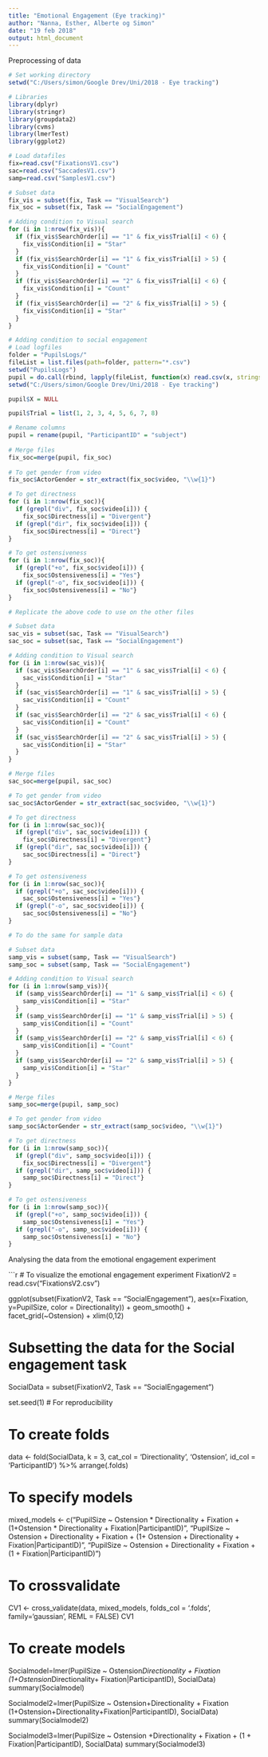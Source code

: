 ```yaml
---
title: "Emotional Engagement (Eye tracking)"
author: "Nanna, Esther, Alberte og Simon"
date: "19 feb 2018"
output: html_document
---
```


Preprocessing of data

```r

# Set working directory 
setwd("C:/Users/simon/Google Drev/Uni/2018 - Eye tracking")

# Libraries
library(dplyr)
library(stringr)
library(groupdata2)
library(cvms)
library(lmerTest)
library(ggplot2)

# Load datafiles
fix=read.csv("FixationsV1.csv")
sac=read.csv("SaccadesV1.csv")
samp=read.csv("SamplesV1.csv")

# Subset data
fix_vis = subset(fix, Task == "VisualSearch")
fix_soc = subset(fix, Task == "SocialEngagement")

# Adding condition to Visual search
for (i in 1:nrow(fix_vis)){
  if (fix_vis$SearchOrder[i] == "1" & fix_vis$Trial[i] < 6) {
    fix_vis$Condition[i] = "Star"
  }
  if (fix_vis$SearchOrder[i] == "1" & fix_vis$Trial[i] > 5) {
    fix_vis$Condition[i] = "Count"
  }
  if (fix_vis$SearchOrder[i] == "2" & fix_vis$Trial[i] < 6) {
    fix_vis$Condition[i] = "Count"
  }
  if (fix_vis$SearchOrder[i] == "2" & fix_vis$Trial[i] > 5) {
    fix_vis$Condition[i] = "Star"
  }
}

# Adding condition to social engagement
# Load logfiles
folder = "PupilsLogs/"
fileList = list.files(path=folder, pattern="*.csv")
setwd("PupilsLogs")
pupil = do.call(rbind, lapply(fileList, function(x) read.csv(x, stringsAsFactors = F)))
setwd("C:/Users/simon/Google Drev/Uni/2018 - Eye tracking")

pupil$X = NULL

pupil$Trial = list(1, 2, 3, 4, 5, 6, 7, 8)

# Rename columns 
pupil = rename(pupil, "ParticipantID" = "subject")
  
# Merge files
fix_soc=merge(pupil, fix_soc)
  
# To get gender from video
fix_soc$ActorGender = str_extract(fix_soc$video, "\\w{1}")

# To get directness
for (i in 1:nrow(fix_soc)){
  if (grepl("div", fix_soc$video[i])) {
    fix_soc$Directness[i] = "Divergent"}
  if (grepl("dir", fix_soc$video[i])) {
    fix_soc$Directness[i] = "Direct"}
}

# To get ostensiveness
for (i in 1:nrow(fix_soc)){
  if (grepl("+o", fix_soc$video[i])) {
    fix_soc$Ostensiveness[i] = "Yes"}
  if (grepl("-o", fix_soc$video[i])) {
    fix_soc$Ostensiveness[i] = "No"}
}

# Replicate the above code to use on the other files

# Subset data
sac_vis = subset(sac, Task == "VisualSearch")
sac_soc = subset(sac, Task == "SocialEngagement")

# Adding condition to Visual search
for (i in 1:nrow(sac_vis)){
  if (sac_vis$SearchOrder[i] == "1" & sac_vis$Trial[i] < 6) {
    sac_vis$Condition[i] = "Star"
  }
  if (sac_vis$SearchOrder[i] == "1" & sac_vis$Trial[i] > 5) {
    sac_vis$Condition[i] = "Count"
  }
  if (sac_vis$SearchOrder[i] == "2" & sac_vis$Trial[i] < 6) {
    sac_vis$Condition[i] = "Count"
  }
  if (sac_vis$SearchOrder[i] == "2" & sac_vis$Trial[i] > 5) {
    sac_vis$Condition[i] = "Star"
  }
}

# Merge files
sac_soc=merge(pupil, sac_soc)

# To get gender from video
sac_soc$ActorGender = str_extract(sac_soc$video, "\\w{1}")

# To get directness
for (i in 1:nrow(sac_soc)){
  if (grepl("div", sac_soc$video[i])) {
    fix_soc$Directness[i] = "Divergent"}
  if (grepl("dir", sac_soc$video[i])) {
    sac_soc$Directness[i] = "Direct"}
}

# To get ostensiveness
for (i in 1:nrow(sac_soc)){
  if (grepl("+o", sac_soc$video[i])) {
    sac_soc$Ostensiveness[i] = "Yes"}
  if (grepl("-o", sac_soc$video[i])) {
    sac_soc$Ostensiveness[i] = "No"}
}

# To do the same for sample data

# Subset data
samp_vis = subset(samp, Task == "VisualSearch")
samp_soc = subset(samp, Task == "SocialEngagement")

# Adding condition to Visual search
for (i in 1:nrow(samp_vis)){
  if (samp_vis$SearchOrder[i] == "1" & samp_vis$Trial[i] < 6) {
    samp_vis$Condition[i] = "Star"
  }
  if (samp_vis$SearchOrder[i] == "1" & samp_vis$Trial[i] > 5) {
    samp_vis$Condition[i] = "Count"
  }
  if (samp_vis$SearchOrder[i] == "2" & samp_vis$Trial[i] < 6) {
    samp_vis$Condition[i] = "Count"
  }
  if (samp_vis$SearchOrder[i] == "2" & samp_vis$Trial[i] > 5) {
    samp_vis$Condition[i] = "Star"
  }
}

# Merge files
samp_soc=merge(pupil, samp_soc)

# To get gender from video
samp_soc$ActorGender = str_extract(samp_soc$video, "\\w{1}")

# To get directness
for (i in 1:nrow(samp_soc)){
  if (grepl("div", samp_soc$video[i])) {
    fix_soc$Directness[i] = "Divergent"}
  if (grepl("dir", samp_soc$video[i])) {
    samp_soc$Directness[i] = "Direct"}
}

# To get ostensiveness
for (i in 1:nrow(samp_soc)){
  if (grepl("+o", samp_soc$video[i])) {
    samp_soc$Ostensiveness[i] = "Yes"}
  if (grepl("-o", samp_soc$video[i])) {
    samp_soc$Ostensiveness[i] = "No"}
}


```

Analysing the data from the emotional engagement experiment

```r

# To visualize the emotional engagement experiment
FixationV2 = read.csv("FixationsV2.csv")

ggplot(subset(FixationV2, Task == "SocialEngagement"), aes(x=Fixation, y=PupilSize, color = Directionality)) + 
  geom_smooth() + facet_grid(~Ostension) + xlim(0,12)

# Subsetting the data for the Social engagement task
SocialData = subset(FixationV2, Task == "SocialEngagement")

set.seed(1) # For reproducibility

# To create folds
data <- fold(SocialData, k = 3,
             cat_col = 'Directionality', 'Ostension',
             id_col = 'ParticipantID') %>% 
  arrange(.folds)

# To specify models
mixed_models <- c("PupilSize ~ Ostension * Directionality + Fixation + (1+Ostension * Directionality + Fixation|ParticipantID)",
                  "PupilSize ~ Ostension + Directionality + Fixation + (1+ Ostension + Directionality + Fixation|ParticipantID)",
                  "PupilSize ~ Ostension + Directionality + Fixation + (1 + Fixation|ParticipantID)")

# To crossvalidate
CV1 <- cross_validate(data, mixed_models, folds_col = '.folds', family='gaussian', REML = FALSE)
CV1

# To create models
Socialmodel=lmer(PupilSize ~ Ostension*Directionality + Fixation (1+Ostension*Directionality+ Fixation|ParticipantID), SocialData)
summary(Socialmodel)

Socialmodel2=lmer(PupilSize ~ Ostension+Directionality + Fixation (1+Ostension+Directionality+Fixation|ParticipantID), SocialData)
summary(Socialmodel2)

Socialmodel3=lmer(PupilSize ~ Ostension +Directionality + Fixation + (1 + Fixation|ParticipantID), SocialData)
summary(Socialmodel3)